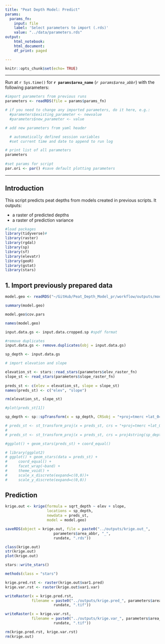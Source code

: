 ```yaml
---
title: "Peat Depth Model: Predict"
params:
  params_fn: 
    input: file
    label: 'Select parameters to import (.rds)'
    value: "../data/parameters.rds"
output:
    html_notebook:
    html_document:
    df_print: paged

---
```


```r
knitr::opts_chunk$set(echo= TRUE)
```

-------  

Run at `r Sys.time()` for **`r params$area_name`** (*`r params$area_abbr`*) with the following parameters: 

```r
#import parameters from previous runs
parameters <- readRDS(file = params$params_fn)

# if you need to change any imported parameters, do it here, e.g.: 
  #parameters$existing_parameter <- newvalue
  #parameters$new_parameter <- value

# add new parameters from yaml header

  # automatically defined session variables 
  #set current time and date to append to run log 

# print list of all parameters
parameters
  
#set params for script
par.ori <- par() #save default plotting parameters


```


-------    

## Introduction

This script predicts peat depths from models created in previous scripts.  It outputs:   

*   a raster of predicted depths
*   a raster of prediction variance



```r
#load packages
library(tidyverse)#
library(raster)
library(rgdal)
library(sp)
library(sf)
library(elevatr)
library(geoR)
library(gstat)
library(stars)
```
## 1. Import previously prepared data

```r
model.geo <- readRDS("~/GitHub/Peat_Depth_Model_pr/workflow/outputs/model.geo__dart_run_20200623-1159.rds")
```

```r
summary(model.geo)
```

```r
model.geo$cov.pars
```

```r
names(model.geo)
```


```r
input.data.gs <- input.data.cropped.sp #spdf format

#remove duplicates 
input.data.gs <- remove.duplicates(obj = input.data.gs)

sp_depth <- input.data.gs
```


```r
# import elevation and slope

elevation_st <- stars::read_stars(parameters$elev_raster_fn)
slope_st <- read_stars(parameters$slope_raster_fn)
 
preds_st <- c(elev = elevation_st, slope = slope_st)
names(preds_st) <- c("elev", "slope")

rm(elevation_st, slope_st)

#plot(preds_st[1])
```


```r
sp_depth <- sp::spTransform(x = sp_depth, CRSobj = "+proj=tmerc +lat_0=49 +lon_0=-2 +k=0.9996012717 +x_0=400000 +y_0=-100000 +a=6377563.396 +rf=299.324975315035 +towgs84=446.448,-125.157,542.06,0.1502,0.247,0.8421,-20.48939999999 +units=m +no_defs")
```


```r
# preds_st <- st_transform_proj(x = preds_st, crs = "+proj=tmerc +lat_0=49 +lon_0=-2 +k=0.9996012717 +x_0=400000 +y_0=-100000 +ellps=airy +towgs84=446.448,-125.157,542.06,0.1502,0.247,0.8421,-20.48939999999 +units=m +no_defs")
# 
# preds_st <- st_transform_proj(x = preds_st, crs = proj4string(sp_depth))
```

```r
#ggplot() + geom_stars(preds_st) + coord_equal()
```

```r
# library(ggplot2)
# ggplot() + geom_stars(data = preds_st) +
#     coord_equal() +
#     facet_wrap(~band) +
#     theme_void() +
#     scale_x_discrete(expand=c(0,0))+
#     scale_y_discrete(expand=c(0,0))
```



## Prediction


```r
krige.out <- krige(formula = sqrt_depth ~ elev + slope, 
                   locations = sp_depth,
                   newdata = preds_st,
                   model = model.geo)
```

```r
saveRDS(object = krige.out, file = paste0("../outputs/krige.out_", 
                      parameters$area_abbr, "_",
                      rundate, ".rds"))
```


```r
class(krige.out)
str(krige.out)
plot(krige.out)
```

```r
stars::write_stars()

methods(class = "stars")
```

```r
krige.pred.rst <- raster(krige.out$var1.pred)
krige.var.rst <- raster(krige.out$var1.var)

writeRaster(x = krige.pred.rst, 
            filename = paste0("../outputs/krige.pred_", parameters$area_abbr, "_",
                      rundate, ".tif"))

writeRaster(x = krige.var.rst, 
            filename = paste0("../outputs/krige.var_", parameters$area_abbr, "_",
                      rundate, ".tif"))

rm(krige.pred.rst, krige.var.rst)
rm(krige.out)

```







